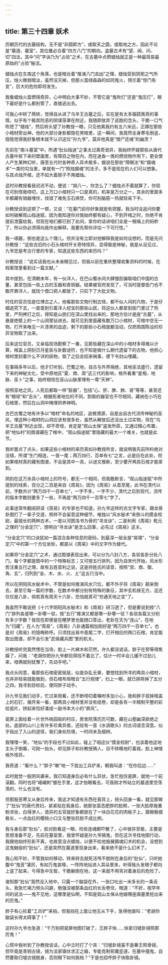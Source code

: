 ```yaml
---
---
---
```

title: 第三十四章 妖术
---




历朝历代的古墓结构，无不是“非圆即方”，或取天之圆，或取地之方，因此不论是“墓道、墓室”，其位置必合着“四方八门”的朝向。盗墓古术有“望、闻、问、切”四法，其中“问”字诀乃为“占验”之术，在古墓中点燃蜡烛就正是一种最简易最原始的“占验”秘法。

蜡烛点在东南这个角落，也是暗合着“推演八门吉凶”之理，蜡烛受到阴邪之气所压，烛火微弱暗淡，虽然没灭掉，但那火苗绿森森的如同鬼火，预示着“惊门有变”，巨大的危险即将发生。

我看蜡烛火苗燃得奇异，心中明白大事不妙，不管它是“鬼吹灯”还是“鬼压灯”，眼下最好是什么都别管了，直接逃出去。

可我心中转了两转，觉得自从进了乌羊王古墓之后，实在是有太多蹊跷离奇的事情，似乎有个极其险恶的阴谋笼罩在附近，我随即放弃了逃跑的念头，干脆一口气吹熄了“蜡烛”，然后转头望了孙教授一眼，只见他离我约有五六米远，正蹲在那些小棺材旁出神，他的大部分身影都隐在黑暗里，这一瞬间，我竟然全身寒毛倒竖，隐隐觉得我好象根本就不认识这位“孙九爷”，莫非他真是“借尸还魂”的幽灵？

先前在“南斗墓室”中，所遇“肚仙指迷”之事太过离奇诡异，我始终怀疑那些从唐代古墓中抠下来的壁画里，有障目之物在内，而在迷香一类的燃烧物作用下，更会使人产生某种幻听，唐至五代时各种奇人异术极多，据说在那些“障眼法”和“摄魂术”一类的勾当里，单就有一门“照烛摄魂”的法子。多不是现在的人们可以想象。与其点烛开棺，还不如大着胆子不用蜡烛。

这时孙教授看我迟迟不动，便说：“胡八一，你怎么了？蜡烛点不着就算了，你现在可别怪我唠叨，这上万口小棺材只一口是真的，机率是万分之一，其余的里面多半都藏有销器埋伏，找错了难免玉石俱焚，你可别脑筋一热就轻易下手。

孙教授说到这顿了一顿，又说：“在墓门前你好象就挺有把握，我当时没追问你要如何破解观山指迷赋，因为我知道你对我始终都有疑心，不到开棺之时，你绝不肯提前泄露给我，但现在咱们都已到了此间，拿你的话讲咱们全是一根绳上的蚂蚱了，所以你必须得向我作出解释，我要先帮你评估一下可行性。”

我一琢磨，倒也是这么个理儿。但并没有立即对他解释我是如何设想的，而是先问孙教授：“这些古旧的小石头棺材开关奇特怪异，显得极是神秘，我是从没见过，九爷您是考古行里的专家，知道这些东西的来历吗？”

孙教授说：“说实话我也从未亲眼见过，但我以前在重庆整理收集资料的时候，在档案馆里看到过一篇文献。”

其中提到，在清朝末年，有一伙洋人，在巴山蜀水间大肆搜刮骗取咱们中国的古董，甚至包括一些上古的玉器和青铜器。结果被官府发现了，可当时提督衙门也不敢开罪洋人，就找个借口把人都放了，只扣下了大批文物。

时任的官员恰是位博古之人，他看那些文物行制古怪，都不似人间的凡物，于是仔细追究下去，一直查到引着洋人挖宝的那些山民，将这伙人都拿到衙门里过了热堂，严刑拷打之后，得知是山民们在深山里找出来的，那地方估计是座“古墓”，从悬崖绝壁上的一个山洞里钻进去，就可见到里面藏有数万口小棺材，可棺中空无一物，打开来唯见一片漆黑的血迹，剩下的那些小石棺就都没动，仅把周围陈设的珍异宝物取了出来。

后来这位官员，又亲临现场勘察了一番，见那些藏在深山中的小棺材多得难以计算，棺盖上阴刻日月星辰与卦数谜符，也不知是做什么朝代遗留下的古物，他担心棺材里封着什么不详的妖物，毁了之后会招来祸事，便下令封山埋藏。

在事隔多年以后，他才打听到，巴蜀之地，自古与外界隔绝，其地巫法盛行，遗留下来的神秘文化，受中原地区“夏、商、周”这三代的影响，格外看重“星相、地脉、巫卜”之事，始终相信在巫山山脉里埋有一尊“天神”。

按照巫地之风，人死后都取一样“脏器”，包括“心、肝、脾、肺、肾”等等，甚至还有“眼球”和“舌头”，根据死者地位的不同，割取的器官也不尽相同，藏纳在小巧在石棺里，然后在山洞中掩埋供养神明。

古巴古蜀之地有许多以“棺材”命名的地区，追根溯源，自是出自古代流传神秘的巫风，埋这种小棺材的山洞应该有很多处，虽然从解放后还没出土过实物，但在“乌羊王古墓”附近出现，却不奇怪，肯定是“观山太保”盗发所获，又通过精心布置，把“地仙村”的图谱藏在了棺中，“观山指迷赋”里隐藏的最大一个难关，也就是此节。

我听罢点了点头，如果这些小棺材的来历真如孙教授所言，就说明我先前所料绝对没错，所谓“生门相连，一首一尾；两万四行，百单有七”之言，必是应在此处，但如果棺材真的藏有图谱，不会是其中一具，以谜文推断，至少要开两具石棺才能拿到。

阴刻在这万余具小棺材上的符号，都无一个相同，但我敢断言，“观山指迷赋”中所提到的线索，百分之二百是来自《周易》，因为《周易》从首至尾，此书在清代以前，字数共计“两万四千一百单七”，一字不多，一字不少，清代之后到现代，流传的版本字数则要多了一些，不再是“两万四千一百零七”字了。

此事连常年翻阅研读《周易》的专家也不知道，孙九爷这样的古文字专家，跟龙骨卦图打了一辈子交道，照样不会留意这种细节，唯独以“风水秘术”来倒斗的摸金校尉，最擅长的两种古术，一是以河图洛书为骨的“寻龙诀”，二是利用《周易》乾元之理的“分金定穴”，想明白“寻龙诀”是怎么回事，必先过《周易》这关。

“分金定穴”的口诀犹如一篇混合各种信息的密码，到最深一层全是“易理”，“分金定穴”中的第一个方位坐标，都是以《周易》中的文字作为替代。

如果将“分金定穴”之术，通过图谱表现出来，可以分为八封八方，各驳各卦分处八门，每个字都是图中的一个特殊标志；又可按五行排列，因为自宋代开始，风水形势注重五行之理，故有五姓音利之说，这是将姓氏的读音，按照“宫、商、徵、角、玄”，归列到“金、木、水、火、土”这五行当中。

所以在阴阳风水秘术中，不管是如何推演风水穴位，都不外乎将《周易》颠来倒去，甚至它每一篇的字数，在数术中都分别有特殊的象征，其中玄机禄无方，这还仅仅是八卦，倘若真有周天十六卦，恐怕就真可“穷通天地之变”了。

我虽然不敢说把《十六字阴阳风水秘术》和《周易》研习透了，但是要说到按“八门”排列各是哪一卦哪一驳，按“五行”推演又都是哪一卦哪一驳？各驳各篇又分别有多少字数？我现在即便是在睡梦里也能随口答出，老卦在天为“连山”，在地为“归藏”，在人为“周易”，《周易》八卦通篇相加刚好是“两万四千一百单七”。也是对《周易》的隐晦称呼。只须找出易中首尾二字，打开相应的两口石棺，肯定能取出图谱，却不会引发“武侯藏兵图”里的机关。

孙教授听完竟然愣在当场，脸上一片麻木和茫然，许久都没说话，胖子在旁等得焦躁了，问我：“老胡你把孙九爷都侃得找不着北了，估计一时半会儿缓不过劲儿来，咱俩就别犹豫了，先动手吧。”

我点头同意，看那些石棺密密层层，似是杂乱无章，要想找到所寻的两具小棺材，也并非轻易就能做到，但石棺布局暗合“五行规律”，扫上一眼，就已排除掉了五分之四，我寻到目标后，便同胖子动手。

孙九爷见我们动手，忙过来观看，还不断唠叨着嘱咐多加小心，我和胖子拔掉棺盖上的石钉，揭开来一看，那两具小棺材里并没有纸卷，却是各有一半精制平整的彩绘瓷片，拼起来恰好凑成一副书本大小的“屏风”。

瓷屏上面绘着一片世外桃园般的村庄，房舍院落历历可数，藏在山壑幽深欲绝之处。底部的山川上有许多珍禽异兽，还绘有一首《水调歌头》的古词语含深意。似乎指出了入山的途径，我们身处险境，一时间未及细辨。

我嘿嘿一笑，“地仙”的手段也不过如此，碰上了咱这伙“摸金校尉”，也该着他这地主头子倒霉，可刚一抬头，却见胖子和孙教授俩人，目不转睛地盯着我，脸上神情格外怪异。

我奇道：“看什么？”胖子“唰”地一下拔出工兵铲来，朝我叫道：“在你后边……”

此时就觉一股阴风袭来，我已知道身后必有什么异状，急忙抱住瓷屏，就地一个前滚翻，同时也将“峨嵋刺”握在手里，这才抬眼看去，可我刚才所站立的墓道里空荡荡的，什么也没有。

但那股恶寒又从身后传来，我这才知道有东西在我背上，扭头回身一看，就见那做了“肚仙”的唐代贵妇，紧紧贴在我身后，她那张富态肥胖的脸颊，一张大脸厚施重粉浓妆，白得渗人，诡异的五官就好象都嵌在了一块白花花的肉板子上，眉眼极细极长，一点血红的樱桃小口又与整张巨脸不成比例。

我与身后那“肚仙”，脸对脸看这一眼，险些连魂都吓散了，心中骇异至极，主要是思想准备不足，先前在墓室里，我曾怀疑是孙九爷搞鬼，但在这次寻找地图行动，我跟他始终形影不离，也故意没点蜡烛，以便不给他施展摄魂幻术的机会，没想到这鬼魅般的“肚仙”，还是突然在墓道里现身出来，看来绝不是什么幻术了。

我心知不妙，不管我如何移动，转来转去就死活甩不脱附在身后的“肚仙”，只听她腹中“鬼音”凄厉，有如万鬼哀嚎，一阵阵地钻进人耳朵里来，听得我头发根子都向上竖了起来，亏得急中生智，干脆躺倒在地，这一来就不用背对着身后的危险了。

谁知那“肚仙”竟然没入地中，只露一个脑袋在外，一张口吐出一米多长的一条舌头，我急忙竭力侧头闪避，勉强没被那条血红的长舌卷住，暗道：“不好，按早年间的说法——鬼不见地，这哪里是仙啊，不知是观山太保从他娘哪座唐墓里挖出来的厉鬼。”

胖子有心抡着“工兵铲”来拍，但我挡在上面让他无从下手，急得他直叫：“老胡你脑袋长得太碍事了！”

这时孙九爷也急道：“千万别把瓷屏地图打破了，王胖子快……快拿归墟卦镜照那厉鬼！”

心慌中我听到了孙教授说话，心中立时打了个突：“归墟卦镜虽不是秦王照骨镜，但毕竟是青铜古镜，镜为法家镇伏求正之器，专能克制邪魔歪道，在墓中撞鬼，自然要取归墟古镜脱身，否则眼下如何抵档？”于是也招呼胖子快取卦镜。